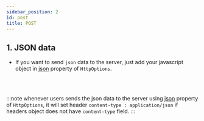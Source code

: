 ```yaml
---
sidebar_position: 2
id: post
title: POST
---
```



## 1. JSON data

- If you want to send `json` data to the server, just add your javascript object in [json](../Types/HttpOptions#json) property of `HttpOptions`.

<Json />
<br />
<br />

:::note
whenever users sends the json data to the server using [json](../Types/HttpOptions#json) property of `HttpOptions`, it will set header `content-type : application/json` if headers object does not have `content-type` field.
:::
